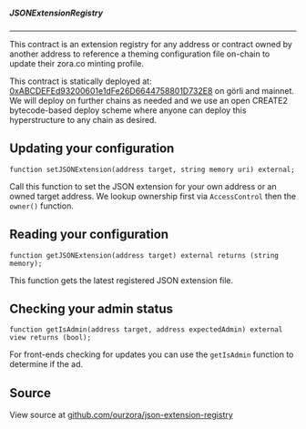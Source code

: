 
##### JSONExtensionRegistry
---

This contract is an extension registry for any address or contract owned by another address to reference a theming configuration file on-chain to update their zora.co minting profile.

This contract is statically deployed at: [0xABCDEFEd93200601e1dFe26D6644758801D732E8](https://etherscan.io/address/0xABCDEFEd93200601e1dFe26D6644758801D732E8) on görli and mainnet. We will deploy on further chains as needed and we use an open CREATE2 bytecode-based deploy scheme where anyone can deploy this hyperstructure to any chain as desired.

## Updating your configuration

`function setJSONExtension(address target, string memory uri) external;`

Call this function to set the JSON extension for your own address or an owned target address. We lookup ownership first via `AccessControl` then the `owner()` function.

## Reading your configuration

`function getJSONExtension(address target) external returns (string memory);`

This function gets the latest registered JSON extension file.

## Checking your admin status

`function getIsAdmin(address target, address expectedAdmin) external view returns (bool);`

For front-ends checking for updates you can use the `getIsAdmin` function to determine if the ad.

## Source

View source at [github.com/ourzora/json-extension-registry](https://github.com/ourzora/json-extension-registry/)
